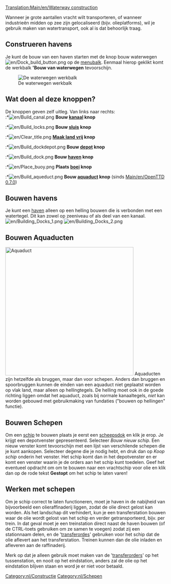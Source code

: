 [[Translation:Main/en/Waterway construction]]{{nl/Inhoudsopgave}}

Wanneer je grote aantallen vracht wilt transporteren, of wanneer industrieën midden op zee zijn gelocaliseerd (bijv. olieplatforms), wil je gebruik maken van watertransport, ook al is dat behoorlijk traag.

==Construeren havens==
Je kunt de bouw van een haven starten met de knop bouw waterwegen [[File:en/Dock build button.png]] op de [[Main/en/Spelinterface/Nl#De menubalk|menubalk]]. Eenmaal hierop geklikt komt de werkbalk ''''Bouw van waterwegen''' tevoorschijn.

[[File:en/Bouw van waterwegen toolbar hk.png|none|frame|De waterwegen werkbalk]]

==Wat doen al deze knoppen?==
De knoppen geven zelf uitleg. Van links naar rechts:<br>
:*[[File:en/Build canal.png]] '''Bouw [[Main/nl/Havens|kanaal]] knop'''
:*[[File:en/Build locks.png]] '''Bouw [[Main/nl/Havens|sluis]] knop'''
:*[[File:en/Clear title.png]] '''[[Main/nl/Terreinvorming|Maak land vrij]] knop'''
:*[[File:en/Build dockdepot.png]] '''Bouw [[Main/en/Depots|depot]] knop'''
:*[[File:en/Build dock.png]] '''Bouw [[Main/nl/Havens|haven]] knop'''
:*[[File:en/Place buoy.png]] '''Plaats [[Main/nl/Havens|boei]] knop'''
:*[[File:en/Build aqueduct.png]] '''Bouw [[Main/en/Waterwegconstructies/Nl#Bouwen Aquaducten|aquaduct]] knop''' (sinds [[Main/en/OpenTTD 0.7.0]])

==Bouwen havens==
Je kunt een [[Main/nl/Havens|haven]] alleen op een helling bouwen die is verbonden met een watertegel. Dit kan zowel op zeeniveau of als deel van een kanaal.
[[File:en/Building Docks 1.png|left]] [[File:en/Building Docks 2.png]]



==Bouwen Aquaducten==
[[File:en/Aqueduct.png|left|thumb|400px|Aquaduct]]
Aquaducten zijn hetzelfde als bruggen, maar dan voor schepen. Anders dan bruggen en spoorbruggen kunnen de einden van een aquaduct niet geplaatst worden op vlak land, maar alleen op hellingtegels. De helling moet ook in de goede richting liggen omdat het aquaduct, zoals bij normale kanaaltegels, ''niet'' kan worden gebouwd met gebruikmaking van fundaties ("bouwen op hellingen" functie).<br style="clear:both;">

==Bouwen Schepen==
Om een [[Main/nl/Schepen|schip]] te bouwen plaats je eerst een [[Main/nl/Bouw dok|scheepsdok]] en klik je erop. Je krijgt een depotvenster gepresenteerd. Selecteer ''Bouw nieuw schip''. Een nieuw venster komt tevoorschijn met een lijst van verschilende schepen die je kunt aankopen. Selecteer degene die je nodig hebt, en druk dan op ''Koop schip'' onderin het venster. Het schip komt dan in het depotvenster en er komt een venster waarin je de orders aan het schip kunt toedelen. Geef het eventueel opdracht om om te bouwen naar een vrachtschip voor olie en klik dan op de rode tekst '''Gestopt''' om het schip te laten varen!

==Werken met schepen==
Om je schip correct te laten functioneren, moet je haven in de nabijheid van bijvoorbeeld een olieraffinaderij liggen, zodat de olie direct gelost kan worden. Als het landschap dit verhindert, kun je een transferstation bouwen waar de olie wordt gelost van het schip en verder getransporteerd, bijv. per trein. In dat geval moet je een treinstation direct naast de haven bouwen (of de CTRL-toets gebruiken om ze samen te voegen) zodat zij een stationnaam delen, en de '[[Main/en/Orders/Nl#Transfer|transferordes]]' gebruiken voor het schip dat de olie aflevert aan het transferstation. Treinen kunnen dan de olie inladen en afleveren aan de raffinaderij.

Merk op dat je alleen gebruik moet maken van de '[[Main/en/Orders/Nl#Transfer|transferorders]]' op het tussenstation, en nooit op het eindstation, anders zal de olie op het eindstation blijven staan en word je er niet voor betaald.
[[Category:nl/Constructie]]
[[Category:nl/Schepen]]
